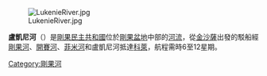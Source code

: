 [[File:LukenieRiver.jpg|thumb]]

'''盧凱尼河'''（{{lang-fr|'''Lukenie Rivière'''}}）是[[剛果民主共和國|剛果民主共和國]]位於[[剛果盆地|剛果盆地]]中部的[[河流|河流]]，從[[金沙薩|金沙薩]]出發的駁船經[[剛果河|剛果河]]、[[開賽河|開賽河]]、[[菲米河|菲米河]]和盧凱尼河抵達[[科萊|科萊]]，航程需時6至12星期。


{{刚果民主共和国河流}}
{{DEFAULTSORT:Lukenie}}
[[Category:剛果河|Category:剛果河]]


{{剛果民主共和國小作品}}